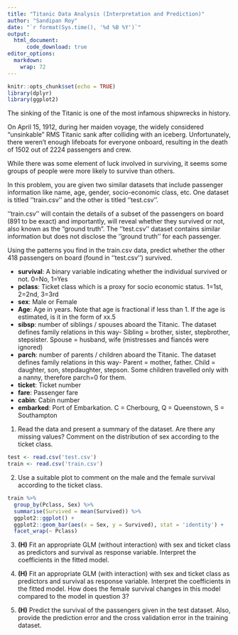 ```yaml
---
title: "Titanic Data Analysis (Interpretation and Prediction)"
author: "Sandipan Roy"
date: "`r format(Sys.time(), '%d %B %Y')`"
output:
  html_document:
      code_download: true
editor_options: 
  markdown: 
    wrap: 72
---
```


```r
knitr::opts_chunk$set(echo = TRUE)
library(dplyr)
library(ggplot2)
```

The sinking of the Titanic is one of the most infamous shipwrecks in history.


On April 15, 1912, during her maiden voyage, the widely considered “unsinkable” RMS Titanic sank after colliding with an iceberg. Unfortunately, there weren’t enough lifeboats for everyone onboard, resulting in the death of 1502 out of 2224 passengers and crew.


While there was some element of luck involved in surviving, it seems some groups of people were more likely to survive than others.

In this problem, you are given two similar datasets that include passenger information like name, age, gender, socio-economic class, etc. One dataset is titled ''train.csv'' and the other is titled ''test.csv''.

''train.csv'' will contain the details of a subset of the passengers on board (891 to be exact) and importantly, will reveal whether they survived or not, also known as the “ground truth”. The ''test.csv'' dataset contains similar information but does not disclose the ''ground truth'' for each passenger. 

Using the patterns you find in the train.csv data, predict whether the other 418 passengers on board (found in ''test.csv'') survived.

\underline{Variable Definition}

* **survival**: A binary variable indicating whether the individual survived or not. 0=No, 1=Yes
* **pclass**: Ticket class which is a proxy for socio economic status. 1=1st, 2=2nd, 3=3rd
* **sex**: Male or Female
* **Age**: Age in years. Note that age is fractional if less than 1. If the age is estimated, is it in the form of xx.5
* **sibsp**: number of siblings / spouses aboard the Titanic. The dataset defines family relations in this way- Sibling = brother, sister, stepbrother, stepsister. Spouse = husband, wife (mistresses and fiancés were ignored)
* **parch**: number of parents / children aboard the Titanic. The dataset defines family relations in this way- Parent = mother, father. Child = daughter, son, stepdaughter, stepson. Some children travelled only with a nanny, therefore parch=0 for them.
* **ticket**: Ticket number
* **fare**: Passenger fare
* **cabin**: Cabin number
* **embarked**: Port of Embarkation. C = Cherbourg, Q = Queenstown, S = Southampton

1. Read the data and present a summary of the dataset. Are there any missing values? Comment on the distribution of sex according to the ticket class.

```r
test <- read.csv('test.csv')
train <- read.csv('train.csv')
```

2. Use a suitable plot to comment on the male and the female survival according to the ticket class.

```r
train %>% 
  group_by(Pclass, Sex) %>% 
  summarise(Survived = mean(Survived)) %>% 
  ggplot2::ggplot() +
  ggplot2::geom_bar(aes(x = Sex, y = Survived), stat = 'identity') +
  facet_wrap(~ Pclass)
```


3. **(H)** Fit an appropriate GLM (without interaction) with sex and ticket class as predictors and survival as response variable. Interpret the coefficients in the fitted model.

4. **(H)** Fit an appropriate GLM (with interaction) with sex and ticket class as predictors and survival as response variable. Interpret the coefficients in the fitted model. How does the female survival changes in this model compared to the model in question 3? 

5. **(H)** Predict the survival of the passengers given in the test dataset. Also, provide the prediction error and the cross validation error in the training dataset.